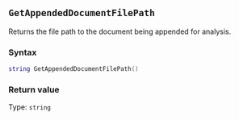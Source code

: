 ::: {.minipage data-latex="{\textwidth}"}
## `GetAppendedDocumentFilePath`

Returns the file path to the document being appended for analysis.

### Syntax {-}

``` .lua
string GetAppendedDocumentFilePath()
```


### Return value {-}

Type: `string`
:::
